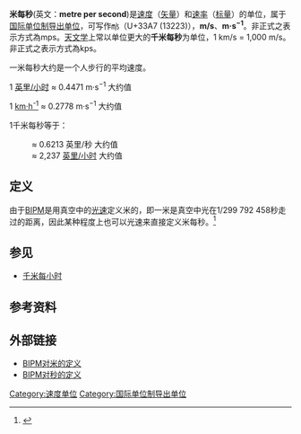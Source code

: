 {{noteTA|G1=unit}}
'''米每秒'''(英文：'''metre per second''')是[[速度|速度]]（[[矢量|矢量]]）和[[速率|速率]]（[[标量|标量]]）的单位，属于[[国际单位制导出单位|国际单位制导出单位]]，可写作㎧（U+33A7 (13223)），'''m/s'''、'''m·s<sup>−1</sup>'''。非正式之表示方式為mps。[[天文学|天文学]]上常以单位更大的'''千米每秒'''为单位，1 km/s = 1,000 m/s。非正式之表示方式為kps。

一米每秒大约是一个人步行的平均速度。

1 [[英里每小时|英里/小时]] ≈ 0.4471 m·s<sup>−1</sup> 大约值

1 [[千米每小时|km·h<sup>-1</sup>]] ≈ 0.2778 m·s<sup>−1</sup> 大约值

1千米每秒等于：
: ≈ 0.6213 英里/秒 大约值
: ≈ 2,237 [[英里每小时|英里/小时]] 大约值

== 定义 ==
由于[[BIPM|BIPM]]是用真空中的[[光速|光速]]定义米的，即一米是真空中光在1/299 792 458秒走过的距离，因此某种程度上也可以光速来直接定义米每秒。<ref>{{Cite web |url=http://www.bipm.org/en/si/si_brochure/chapter2/2-1/metre.html |title=BIPM - metre<!-- Bot generated title --> |accessdate=2008-05-06 |archive-date=2015-02-21 |archive-url=http://webarchive.loc.gov/all/20150221180343/http://www.bipm.org/en/si/si_brochure/chapter2/2-1/metre.html |dead-url=yes }}</ref>

== 参见 ==
* [[千米每小时|千米每小时]]

== 参考资料 ==
<references/>

== 外部链接 ==
* [http://www.bipm.org/en/si/si_brochure/chapter2/2-1/metre.html BIPM对米的定义] {{Webarchive|url=http://webarchive.loc.gov/all/20150221180343/http://www.bipm.org/en/si/si_brochure/chapter2/2-1/metre.html |date=2015-02-21 }}
* [http://www.bipm.org/en/si/si_brochure/chapter2/2-1/second.html BIPM对秒的定义] {{WebCite|url=https://www.webcitation.org/6Ha4FvxNT?url=http://www.bipm.org/en/si/si_brochure/chapter2/2-1/second.html |date=20130623030630 |dateformat=iso }}
{{经典力学国际单位}}

[[Category:速度单位|Category:速度单位]]
[[Category:国际单位制导出单位|Category:国际单位制导出单位]]